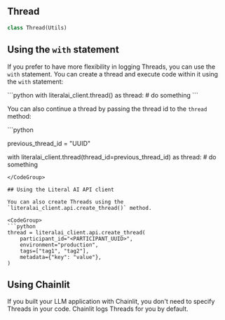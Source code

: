 <a id="literalai.observability.thread"></a>


<a id="literalai.observability.thread.Thread"></a>

## Thread

```python
class Thread(Utils)
```

## Using the `with` statement

If you prefer to have more flexibility in logging Threads, you can use the `with` statement. You can create a thread and execute code within it using the `with` statement:

<CodeGroup>
```python
with literalai_client.thread() as thread:
    # do something
```
</CodeGroup>

You can also continue a thread by passing the thread id to the `thread` method:

<CodeGroup>
```python

previous_thread_id = "UUID"

with literalai_client.thread(thread_id=previous_thread_id) as thread:
    # do something
```
</CodeGroup>

## Using the Literal AI API client

You can also create Threads using the `literalai_client.api.create_thread()` method.

<CodeGroup>
```python
thread = literalai_client.api.create_thread(
    participant_id="<PARTICIPANT_UUID>",
    environment="production",
    tags=["tag1", "tag2"],
    metadata={"key": "value"},
)
```
</CodeGroup>

## Using Chainlit

If you built your LLM application with Chainlit, you don't need to specify Threads in your code. Chainlit logs Threads for you by default.

